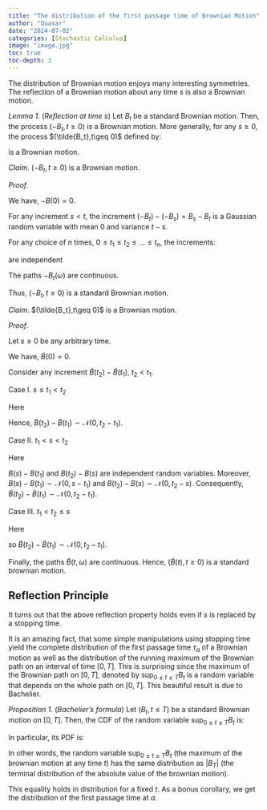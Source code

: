 ```yaml
---
title: "The distribution of the first passage time of Brownian Motion"
author: "Quasar"
date: "2024-07-02"
categories: [Stochastic Calculus]      
image: "image.jpg"
toc: true
toc-depth: 3
---
```


The distribution of Brownian motion enjoys many interesting symmetries. The reflection of a Brownian motion about any time $s$ is also a Brownian motion. 

*Lemma 1.* (*Reflection at time $s$*) Let $B_t$ be a standard Brownian motion. Then, the process $(-B_t,t \geq 0)$ is a Brownian motion. More generally, for any $s \geq 0$, the process $(\tilde{B_t},t\geq 0)$ defined by:

\begin{align*}
\tilde{B}_t = \begin{cases}
B_t & \text{ if } t\leq s\\
B_s - (B_t - B_s) & \text{ if }t > s
\end{cases}
\end{align*}

is a Brownian motion.

*Claim*. $(-B_t,t\geq 0)$ is a Brownian motion.

*Proof*.

We have, $-B(0) = 0$.

For any increment $s < t$, the increment $(-B_t) - (-B_s) = B_s - B_t$ is a Gaussian random variable with mean $0$ and variance $t - s$.

For any choice of $n$ times, $0 \leq t_1 \leq t_2 \leq \ldots \leq t_n$, the increments:

\begin{align*} 
(B_{0} - B_{t_1}), (B_{t_1} - B_{t_2}), \ldots, (B_{t_n} - B_{t_{n-1}})
\end{align*}

are independent

The paths $-B_t(\omega)$ are continuous.

Thus, $(-B_t,t\geq 0)$ is a standard Brownian motion.

*Claim*. $(\tilde{B_t},t\geq 0)$ is a Brownian motion.

*Proof*.

Let $s \geq 0$ be any arbitrary time. 

We have, $\tilde{B}(0) = 0$.

Consider any increment $\tilde{B}(t_2) - \tilde{B}(t_1)$, $t_2 < t_1$. 

Case I. $s \leq t_1 < t_2$

Here 

\begin{align*}
\tilde{B}(t_2) - \tilde{B}(t_1) &= B(s) - (B(t_2) - B(s)) - (B(s) - (B(t_1) - B(s))) \\
&= -(B(t_2) - B(t_1))
\end{align*}

Hence, $\tilde{B}(t_2) - \tilde{B}(t_1) \sim \mathcal{N}(0,t_2 - t_1)$.

Case II. $t_1 < s < t_2$

Here 

\begin{align*}
\tilde{B}(t_2) - \tilde{B}(t_1) &= B(s) - (B(t_2) - B(s)) - B(t_1)\\
&= (B(s) - B(t_1)) - (B(t_2) - B(s))
\end{align*}

$B(s) - B(t_1)$ and $B(t_2) - B(s)$ are independent random variables. Moreover, $B(s) - B(t_1) \sim \mathcal{N}(0,s - t_1)$ and $B(t_2) - B(s) \sim \mathcal{N}(0,t_2 - s)$. Consequently, $\tilde{B}(t_2) - \tilde{B}(t_1) \sim \mathcal{N}(0,t_2 - t_1)$.

Case III. $t_1 < t_2 \leq s$

Here

\begin{align*}
\tilde{B}(t_2) - \tilde{B}(t_1) &= B(t_2) - B(t_1)
\end{align*}

so $\tilde{B}(t_2) - \tilde{B}(t_1) \sim \mathcal{N}(0,t_2 - t_1)$. 

Finally, the paths $\tilde{B}(t,\omega)$ are continuous. Hence, $(\tilde{B}(t),t\geq 0)$ is a standard brownian motion.

## Reflection Principle

It turns out that the above reflection property holds even if $s$ is replaced by a stopping time.


It is an amazing fact, that some simple manipulations using stopping time yield the complete distribution of the first passage time $\tau_a$ of a Brownian motion as well as the distribution of the running maximum of the Brownian path on an interval of time $[0,T]$. This is surprising since the maximum of the Brownian path on $[0,T]$, denoted by $\sup_{0\leq t \leq T} B_t$ is a random variable that depends on the whole path on $[0,T]$. This beautiful result is due to Bachelier.

*Proposition 1.* (*Bachelier's formula*) Let $(B_t,t\leq T)$ be a standard Brownian motion on $[0,T]$. Then, the CDF of the random variable $\sup_{0 \leq t\leq T} B_t$ is:

\begin{align*}
\mathbb{P}\left(\sup_{0\leq t \leq T} B_t \leq a\right) = \mathbb{P}(|B_T| \leq a) \quad \text{ for any }a\geq 0
\end{align*}

In particular, its PDF is:

\begin{align*}
f_{max}(a) = \frac{2}{\sqrt{2\pi T}} e^{-a^2/2T}
\end{align*}

In other words, the random variable $\sup_{0 \leq t \leq T} B_t$ (the maximum of the brownian motion at any time $t$) has the same distribution as $|B_T|$ (the terminal distribution of the absolute value of the brownian motion). 

This equality holds in distribution for a fixed $t$. As a bonus corollary, we get the distribution of the first passage time at $a$.